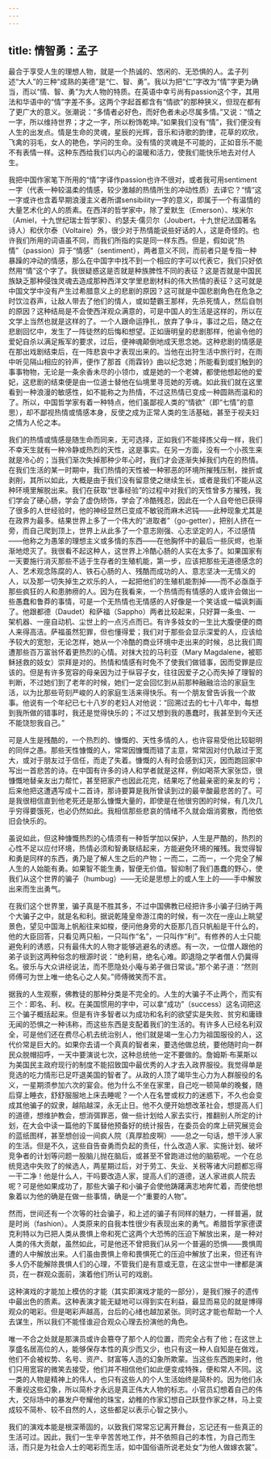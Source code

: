 ```yaml
---
---
---
```

title: 情智勇：孟子
---




最合于享受人生的理想人物，就是一个热诚的、悠闲的、无恐惧的人。孟子列述“大人”的三种“成熟的美德”是“仁、智、勇”。我以为把“仁”字改为“情”字更为确当，而以“情、智、勇”为大人物的特质。在英语中幸亏尚有passion这个字，其用法和华语中的“情”字差不多。这两个字起首都含有“情欲”的那种狭义，但现在都有了更广大的意义。张潮说：“多情者必好色，而好色者未必尽属多情。”又说：“情之一字，所以维持世界；才之一字，所以粉饰乾坤。”如果我们没有“情”，我们便没有人生的出发点。情是生命的灵魂，星辰的光辉，音乐和诗歌的韵律，花草的欢欣，飞禽的羽毛，女人的艳色，学问的生命。没有情的灵魂是不可能的，正如音乐不能不有表情一样。这种东西给我们以内心的温暖和活力，使我们能快乐地去对付人生。

我把中国作家笔下所用的“情”字译作passion也许不很对，或者我可用sentiment一字（代表一种较温柔的情感，较少激越的热情所生的冲动性质）去译它？“情”这一字或许也含着早期浪漫主义者所谓sensibility一字的意义，即属于一个有温情的大量艺术化的人的质素。在西洋的哲学家中，除了爱默生（Emerson）、埃米尔（Amiel，十九世纪瑞士哲学家）、约瑟夫·儒贝尔（Joubert，十九世纪法国著名诗人）和伏尔泰（Voltaire）外，很少对于热情能说些好话的人，这是奇怪的。也许我们所用的词语虽不同，而我们所指的实是同一样东西。但是，假如说“热情”（passion）异于“情感”（sentiment），两者意义不同，而前者只是专指一种暴躁的冲动的情感，那么在中国字中找不到一个相应的字可以代表它，我们只好依然用“情”这个字了。我很疑惑这是否就是种族脾性不同的表征？这是否就是中国民族缺乏那种侵蚀灵魂去造成那种西洋文学里悲剧材料的伟大热情的表征？这可就是中国文学中没有产生过希腊意义上的悲剧的原因？这可就是中国悲剧角色在危急之时饮泣吞声，让敌人带去了他们的情人，或如楚霸王那样，先杀死情人，然后自刎的原因？这种结局是不会使西洋观众满意的，可是中国人的生活是这样的，所以在文学上当然也就是这样的了。一个人跟命运挣扎，放弃了争斗，事过之后，随之在悲剧回忆中，发生了一阵徒然的后悔和想望。正如唐明皇的悲剧那样，他谕令他的爱妃自杀以满足叛军的要求，过后，便神魂颠倒地成天思念她。这种悲剧的情感是在那出戏剧结束后，在一阵悲哀中才表现出来的。当他在出狩生活中旅行时，在雨中听见隔山相应的铃声，便作了那首《雨霖铃》曲以纪念她；所能看到或扪触到的事事物物，无论是一条余香未尽的小领巾，或是她的一个老婢，都使他想起他的爱妃，这悲剧的结束便是由一位道士替他在仙境里寻觅她的芳魂。如此我们就在这里看到一种浪漫的敏感性，如不能称之为热情，不过这热情已变成一种圆熟而温和的了。所以，中国哲学家有着一种特点，他们虽鄙视人类的“情欲”（即“七情”的意思），却不鄙视热情或情感本身，反使之成为正常人类的生活基础，甚至于视夫妇之情为人伦之本。

我们的热情或情感是随生命而同来，无可选择，正如我们不能择拣父母一样，我们不幸天生就有一种冷静或热烈的天性，这是事实。在另一方面，没有一个小孩生来就是冷心的；当我们渐次失掉那种少年心时，我们才会逐渐失掉我们内在的热情。在我们生活的某一时期中，我们热情的天性被一种邪恶的环境所摧残压制，挫折或剥削，其所以如此，大概是由于我们没有留意使之继续生长，或者是我们不能从这种环境里解脱出来。我们在获取“世事经验”的过程中对我们的天性曾多方摧残，我们学会了硬心肠，学会了虚伪矫饰，学会了冷酷残忍，因此在一个人自夸他已获得了很多的人世经验时，他的神经显然已变成不敏锐而麻木迟钝——此种现象尤其是在政界为最多。结果世界上多了一个伟大的“进取者”（go-getter），把别人挤在一旁，而自己爬到顶上，世界上从此多了一个意志刚强、心志坚定的人，不过感情——他称之为愚笨的理想主义或多情的东西——在他胸怀中的最后一些灰烬，也渐渐地熄灭了。我很看不起这种人，这世界上冷酷心肠的人实在太多了。如果国家有一天要施行消灭那些不适于生存者的生殖机能，第一步，应该把那些无道德感念的人、艺术观念陈腐的人、铁石心肠的人、残酷而成功的人、意志坚决一无情义的人，以及那一切失掉生之欢乐的人，一起把他们的生殖机能割掉——而不必亟亟于那些疯狂的人和患肺痨的人。因为在我看来，一个热情而有情感的人或许会做出一些愚蠢和鲁莽的事情，可是一个无热情也无情感的人好像是一个笑话或一幅讽刺画了。他跟都德（Daudet）和萨福（Sappho）两者比较起来，只好算一条虫、一架机器、一座自动机、尘世上的一点污点而已。有许多妓女的一生比大腹便便的商人来得高洁。萨福虽然犯罪，但也懂得爱；我们对于那些会显示深爱的人，应该给予较大的宽恕，无论怎样，她从一个冷酷的商业环境中走出来的时候，总比我们周遭那些百万富翁怀着更热烈的心情。对抹大拉的马利亚（Mary Magdalene，被耶稣拯救的妓女）崇拜是对的。热情和情感有时免不了使我们做错事，因而受罪是应该的。但是有许多宽容的母亲因为过于纵容子女，往往因爱子之心而失掉了理智的判断，不过她们到了老年的时候，她们一定会回忆到从前那种融融洽洽的家庭生活，以为比那些苛刻严峻的人的家庭生活来得快乐。有一个朋友曾告诉我一个故事。他说有一个年纪已七十八岁的老妇人对他说：“回溯过去的七十八年中，每想到我所做的错事时，我还是觉得快乐的；不过又想到我的愚蠢时，我甚至到今天还不能饶恕我自己。”

可是人生是残酷的，一个热烈的、慷慨的、天性多情的人，也许容易受他比较聪明的同伴之愚。那些天性慷慨的人，常常因慷慨而错了主意，常常因对付仇敌过于宽大，或对于朋友过于信任，而走了失着。慷慨的人有时会感到幻灭，因而跑回家中写出一首悲苦的诗。在中国有许多的诗人和学者就是这样，例如喝茶大家张岱，很慷慨地替亲友出力帮忙，甚至把家产也因此花完，结果吃了他最亲密的亲友的亏；后来他把这遭遇写成十二首诗，那诗要算是我所曾读到过的最辛酸最悲苦的了。可是我很相信直到他老死还是那么慷慨大量的，即使是在他很穷困的时候，有几次几乎穷得要饿死，也必仍然如此。我相信那些悲哀的情绪不久就会烟消雾散，而他依旧会快乐的。

虽说如此，但这种慷慨热烈的心情须有一种哲学加以保护，人生是严酷的，热烈的心性不足以应付环境，热情必须和智勇联结起来，方能避免环境的摧残。我觉得智和勇是同样的东西，勇乃是了解人生之后的产物；一而二，二而一，一个完全了解人生的人始能有勇。如果智不能生勇，智便无价值。智抑制了我们愚蠢的野心，使我们从这个世界的骗子（humbug）——无论是思想上的或人生上的——手中解放出来而生出勇气。

在我们这个世界里，骗子真是不胜其多，不过中国佛教已经把许多小骗子归纳于两个大骗子之中，就是名和利。据说乾隆皇帝游江南的时候，有一次在一座山上眺望景色，望见中国海上帆船往来如梭，便问他身旁的大臣那几百只帆船是干什么的，他的大臣回答，只看见两只船，一只叫作“名”，一只叫作“利”。有修养的人士只能避免利的诱惑，只有最伟大的人物才能够逃避名的诱惑。有一次，一位僧人跟他的弟子谈到这两种俗念的根源时说：“绝利易，绝名心难。即退隐之学者僧人仍冀得名。彼乐与大众讲经说法，而不愿隐处小庵与弟子做日常谈。”那个弟子道：“然则师傅可为世上唯一绝名心之人矣。”师傅微笑而不言。

据我的人生观察，佛教徒的那种分类是不完全的。人生的大骗子不止两个，而实有三个：即名、利、权。在美国惯用的字中，可以拿“成功”（success）这名词把这三个骗子概括起来。但是有许多智者以为成功和名利的欲望实是失败、贫穷和庸碌无闻的恐惧之一种讳称，而这些东西是支配着我们的生活的。有许多人已经名利双全，可是他们还在费尽心机去统治别人，他们就是竭一生心力为祖国服役的人，这代价常是巨大的。如果你去请一个真真的智者来，要选他做总统，要他随时向一群民众脱帽招呼，一天中要演说七次，这种总统他一定不要做的。詹姆斯·布莱斯以为美国民主政府现行的制度不能招致国中最优秀的人才去入政界服役。我觉得单是竞选的吃力情形已足吓退美国的智者了。从政的人顶了竭毕生心力为人群服役的名义，一星期须参加六次的宴会。他为什么不坐在家里，自己吃一顿简单的晚餐，随后穿上睡衣，舒舒服服地上床去睡呢？一个人在名誉或权力的迷惑下，不久也会变成其他骗子的奴隶，越陷越深，永无止日。他不久便开始想改革社会，想提高人们的道德，想维护教会，想消弭罪恶，做一些计划给人家去实行，推翻别人所定的计划，在大会中读一篇他的下属替他预备好的统计报告，在委员会的席上研究展览会的蓝纸图样，甚至想创设一间疯人院（真厚脸皮啊）——总之一句话，想干涉人家的生活。但是不久，这些自告奋勇而负起的责任，什么改造人家、实施计划、破坏竞争者的计划等问题一股脑儿抛在脑后，或甚至不曾跑进过他的脑筋呢。一个在总统竞选中失败了的候选人，两星期过后，对于劳工、失业、关税等诸大问题都忘得一干二净！他是什么人，干吗要改造人家，提高人们的道德，送人家进疯人院去呢？可是他如果成功了，那些大骗子和小骗子会使他踌躇满志地奔忙着，而使他想象着以为他的确是在做一些事情，确是一个“重要的人物”。

然而，世间还有一个次等的社会骗子，和上述的骗子有同样的魅力，一样普遍，就是时尚（fashion）。人类原来的自我本性很少有表现出来的勇气。希腊哲学家德谟克利特以为已把人类从畏惧上帝和死亡这两个大恐怖的压迫下解放出来，是一种对人类的伟大贡献，虽然如此，可是他还不曾把我们从另一个普遍的恐惧——畏惧周遭的人中解放出来。人们虽由畏惧上帝和畏惧死亡的压迫中解放了出来，但还有许多人仍不能解除畏惧人们的心理，不管我们是有意或无意，在这尘世中一律都是演员，在一群观众面前，演着他们所认可的戏剧。

这种演戏的才能加上模仿的才能（其实即演戏才能的一部分），是我们猴子的遗传中最出色的质素。这种表演才能无疑地可以得到实在利益，最显而易见的就是博得观众的喝彩。但是喝彩声越高，台后的心绪也越加紧张。同时这才能也帮助一个人去谋生，所以我们不能怪谁迎合观众心理去扮演他的角色。

唯一不合之处就是那演员或许会篡夺了那个人的位置，而完全占有了他；在这世上享盛名居高位的人，能够保存本性的真少而又少，也只有这一种人自知是在做戏，他们不会被权势、名号、资产、财富等人造的幻象所欺蒙。当这些东西跑来时，他们只用宽容的微笑去接受，他们并不相信他们如此便变成特殊，便和常人不同。这一类的人物是精神上的伟人，也只有这些人的个人生活始终是简朴的。因为他们永不重视这些幻象，所以简朴才永远是真正伟大人物的标志。小官员幻想着自己的伟大，交际场中的暴发户夸耀他的珠宝，幼稚的作家幻想自己跃登作家之林，马上变成较不简朴、较不自然的人，这些都足以表示心智之狭小。

我们的演戏本能是根深蒂固的，以致我们常常忘记离开舞台，忘记还有一些真正的生活可过。因此，我们一生辛辛苦苦地工作，并不依照自己的本性，为自己而生活，而只是为社会人士的喝彩而生活，如中国俗语所说老处女“为他人做嫁衣裳”。